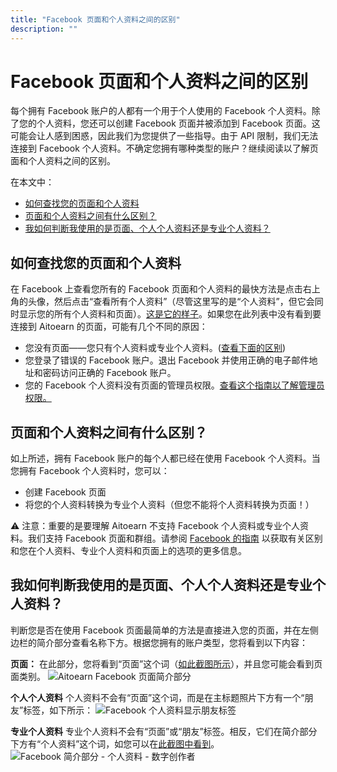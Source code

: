 ```yaml
---
title: "Facebook 页面和个人资料之间的区别"
description: ""
---
```


# Facebook 页面和个人资料之间的区别

每个拥有 Facebook 账户的人都有一个用于个人使用的 Facebook 个人资料。除了您的个人资料，您还可以创建 Facebook 页面并被添加到 Facebook 页面。这可能会让人感到困惑，因此我们为您提供了一些指导。由于 API 限制，我们无法连接到 Facebook 个人资料。不确定您拥有哪种类型的账户？继续阅读以了解页面和个人资料之间的区别。

在本文中：
- [如何查找您的页面和个人资料](#How-到-查找-您的-Pages-和-个人资料s-9zc9q)
- [页面和个人资料之间有什么区别？](#What-is-the-difference-d6WM0)
- [我如何判断我使用的是页面、个人个人资料还是专业个人资料？](#How-可以-I-tell-if-Im-using-a-Page-personal-个人资料-或-a-professiona-VVTsf)

## 如何查找您的页面和个人资料

在 Facebook 上查看您所有的 Facebook 页面和个人资料的最快方法是点击右上角的头像，然后点击“查看所有个人资料”（尽管这里写的是“个人资料”，但它会同时显示您的所有个人资料和页面）。[这是它的样子](https://分享.aitoearn.com/04unABEK)。如果您在此列表中没有看到要连接到 Aitoearn 的页面，可能有几个不同的原因：

- 您没有页面——您只有个人资料或专业个人资料。([查看下面的区别](#What-is-the-difference-d6WM0))
- 您登录了错误的 Facebook 账户。退出 Facebook 并使用正确的电子邮件地址和密码访问正确的 Facebook 账户。
- 您的 Facebook 个人资料没有页面的管理员权限。[查看这个指南以了解管理员权限。](https://支持.aitoearn.com//支持.aitoearn.com/article/872-Facebook-故障排除-指南)

## 页面和个人资料之间有什么区别？

如上所述，拥有 Facebook 账户的每个人都已经在使用 Facebook 个人资料。当您拥有 Facebook 个人资料时，您可以：

- 创建 Facebook 页面
- 将您的个人资料转换为专业个人资料（但您不能将个人资料转换为页面！）

⚠️ 注意：重要的是要理解 Aitoearn 不支持 Facebook 个人资料或专业个人资料。我们支持 Facebook 页面和群组。请参阅 [Facebook 的指南](https://www.Facebook.com/帮助/337881706729661) 以获取有关区别和您在个人资料、专业个人资料和页面上的选项的更多信息。

## 我如何判断我使用的是页面、个人个人资料还是专业个人资料？

判断您是否在使用 Facebook 页面最简单的方法是直接进入您的页面，并在左侧边栏的简介部分查看名称下方。根据您拥有的账户类型，您将看到以下内容：

**页面：** 在此部分，您将看到“页面”这个词（[如](https://分享.aitoearn.com/RBuR7pNv)[此截图所示](https://分享.aitoearn.com/RBuR7pNv)），并且您可能会看到页面类别。
![Aitoearn Facebook 页面简介部分](//d33v4339jhl8k0.cloudfront.net/docs/assets/64cb6cf86d4a3e191f237e66/图片s/67fe6235188f663149109058/文件-ikk31vgR6l.jpg)

**个人个人资料** 个人资料不会有“页面”这个词，而是在主标题照片下方有一个“朋友”标签，如下所示：
![Facebook 个人资料显示朋友标签](//d33v4339jhl8k0.cloudfront.net/docs/assets/64cb6cf86d4a3e191f237e66/图片s/67f81e7082ae416567867d37/文件-xzbjva5Y13.jpg)

**专业个人资料** 专业个人资料不会有“页面”或“朋友”标签。相反，它们在简介部分下方有“个人资料”这个词，如您可以在[此截图中看到](https://分享.aitoearn.com/mXuQmObK)。
![Facebook 简介部分 - 个人资料 - 数字创作者](//d33v4339jhl8k0.cloudfront.net/docs/assets/64cb6cf86d4a3e191f237e66/图片s/67f81ebcf66fac199e8ef5dd/文件-k0jdMLHTdy.png)
